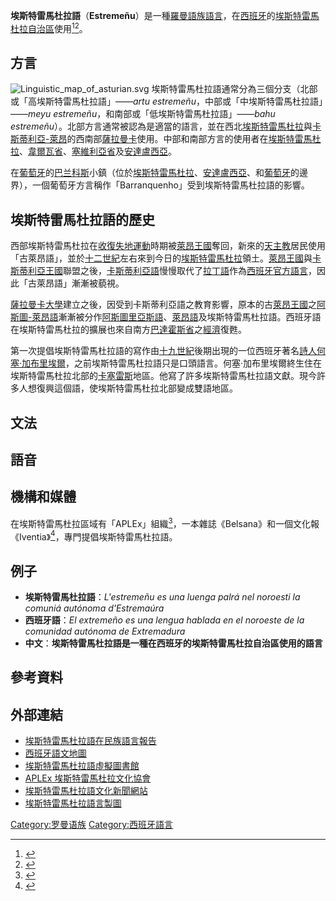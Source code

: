 {{InterWiki|code=ext}}
{{Infobox Language
|name=埃斯特雷馬杜拉語
|nativename=Estremeñu
|states={{flag|Spain}}
|pronunciation={{IPA-all|eʰtːɾeˈmeɲʊ|}}
|region=[[埃斯特雷馬杜拉|埃斯特雷馬杜拉]][[自治區|自治區]]
|speakers=200,000 (總數 500,000)
|familycolor=Indo-European
|fam2=[[意大利語族|意大利語族]]
|fam3=[[羅曼語族|羅曼語族]]
|fam4=[[意大利-西羅曼語支|意大利-西羅曼語支]]
|fam5=[[高盧-伊比利亞語|高盧-伊比利亞語]]
|fam6=[[伊比利亞-羅曼語支|伊比利亞-羅曼語支]]
|fam7=[[西伊比利亞語|西伊比利亞語]]
|fam8=[[阿斯圖里亞斯-萊昂語支|阿斯圖里亞斯-萊昂語支]]
|iso2=roa|iso3=ext
|vitality=危險
}}

'''埃斯特雷馬杜拉語'''（'''Estremeñu'''）是一種[[羅曼語族|羅曼語族]][[語言|語言]]，在[[西班牙|西班牙]]的[[埃斯特雷馬杜拉|埃斯特雷馬杜拉]][[自治區|自治區]]使用<ref>{{Cite web |url=http://www.ethnologue.com/show_language.asp?code=ext |title=Ethnologue |accessdate=2009-06-27 |archive-date=2012-10-03 |archive-url=https://web.archive.org/web/20121003151324/http://www.ethnologue.com/show_language.asp?code=ext |dead-url=no }}</ref><ref>{{Cite web |url=http://www.proel.org/lenguas/extremeno.htm |title=Proel |access-date=2009-06-27 |archive-url=https://web.archive.org/web/20080611061146/http://www.proel.org/lenguas/extremeno.htm |archive-date=2008-06-11 |dead-url=yes }}</ref>。

==方言==
[[File:Linguistic_map_of_asturian.svg|right]]
埃斯特雷馬杜拉語通常分為三個分支（北部或「高埃斯特雷馬杜拉語」——''artu estremeñu''，中部或「中埃斯特雷馬杜拉語」——''meyu estremeñu''，和南部或「低埃斯特雷馬杜拉語」——''bahu estremeñu''）。北部方言通常被認為是適當的語言，並在西北[[埃斯特雷馬杜拉|埃斯特雷馬杜拉]]與[[卡斯蒂利亞-萊昂|卡斯蒂利亞-萊昂]]的西南部[[薩拉曼卡|薩拉曼卡]]使用。中部和南部方言的使用者在[[埃斯特雷馬杜拉|埃斯特雷馬杜拉]]、[[韋爾瓦省|韋爾瓦省]]、[[塞維利亞省|塞維利亞省]]及[[安達盧西亞|安達盧西亞]]。

在[[葡萄牙|葡萄牙]]的[[巴兰科斯|巴兰科斯]]小鎮（位於[[埃斯特雷馬杜拉|埃斯特雷馬杜拉]]、[[安達盧西亞|安達盧西亞]]、和[[葡萄牙|葡萄牙]]的邊界），一個葡萄牙方言稱作「Barranquenho」受到埃斯特雷馬杜拉語的影響。

==埃斯特雷馬杜拉語的歷史==
西部埃斯特雷馬杜拉在[[收復失地運動|收復失地運動]]時期被[[萊昂|萊昂王國]]奪回，新來的[[天主教|天主教]]居民使用「古萊昂語」，並於[[十二世紀|十二世紀]]左右來到今日的[[埃斯特雷馬杜拉|埃斯特雷馬杜拉]]領土。[[萊昂|萊昂王國]]與[[卡斯蒂利亞|卡斯蒂利亞王國]]聯盟之後，[[西班牙語|卡斯蒂利亞語]]慢慢取代了[[拉丁語|拉丁語]]作為[[西班牙|西班牙]][[官方語言|官方語言]]，因此「古萊昂語」漸漸被藐視。

[[薩拉曼卡大學|薩拉曼卡大學]]建立之後，因受到卡斯蒂利亞語之教育影響，原本的古[[萊昂|萊昂王國]]之[[阿斯圖-萊昂語|阿斯圖-萊昂語]]漸漸被分作[[阿斯圖里亞斯語|阿斯圖里亞斯語]]、[[萊昂語|萊昂語]]及埃斯特雷馬杜拉語。西班牙語在埃斯特雷馬杜拉的擴展也來自南方[[巴達霍斯省|巴達霍斯省]]之[[經濟|經濟]]復甦。

第一次提倡埃斯特雷馬杜拉語的寫作由[[十九世紀|十九世紀]]後期出現的一位西班牙著名[[詩人|詩人]][[何塞·加布里埃爾|何塞·加布里埃爾]]，之前埃斯特雷馬杜拉語只是口頭語言。何塞·加布里埃爾終生住在埃斯特雷馬杜拉北部的[[卡塞雷斯|卡塞雷斯]]地區。他寫了許多埃斯特雷馬杜拉語文獻。現今許多人想復興這個語，使埃斯特雷馬杜拉北部變成雙語地區。

==文法==
==語音==
==機構和媒體==
在埃斯特雷馬杜拉區域有「APLEx」組織<ref>{{Cite web |url=http://www.aplexextremadura.com/englishindex.htm |title=Aplex |accessdate=2009-06-27 |archive-date=2017-10-17 |archive-url=https://web.archive.org/web/20171017155403/http://www.aplexextremadura.com/englishindex.htm |dead-url=no }}</ref>，一本雜誌《Belsana》和一個文化報《Iventia》<ref>{{Cite web |url=http://www.iventia.com/ |title=Inventia |accessdate=2009-06-27 |archive-date=2004-08-23 |archive-url=https://web.archive.org/web/20040823231516/http://www.iventia.com/ |dead-url=no }}</ref>，專門提倡埃斯特雷馬杜拉語。

==例子==
* '''埃斯特雷馬杜拉語'''：''L'estremeñu es una luenga palrá nel noroesti la comuniá autónoma d'Estremaúra''
* '''西班牙語'''：''El extremeño es una lengua hablada en el noroeste de la comunidad autónoma de Extremadura''
* '''中文'''：'''埃斯特雷馬杜拉語是一種在西班牙的埃斯特雷馬杜拉自治區使用的語言'''

==參考資料==
{{Reflist}}

==外部連結==
*[http://www.ethnologue.com/show_language.asp?code=ext 埃斯特雷馬杜拉語在民族語言報告] {{Wayback|url=http://www.ethnologue.com/show_language.asp?code=ext |date=20121003151324 }}
*[http://www.proel.org/lenguas.html 西班牙語文地圖] {{Wayback|url=http://www.proel.org/lenguas.html |date=20201114002414 }} {{es}}
*[http://dialectologia.paseovirtual.net/ 埃斯特雷馬杜拉語虛擬圖書館] {{Wayback|url=http://dialectologia.paseovirtual.net/ |date=20191003031354 }}
*[http://www.aplexextremadura.com/englishindex.htm APLEx 埃斯特雷馬杜拉文化協會] {{Wayback|url=http://www.aplexextremadura.com/englishindex.htm |date=20171017155403 }}
*[https://web.archive.org/web/20040823231516/http://www.iventia.com/ 埃斯特雷馬杜拉語文化新聞網站]
*[http://www.geolectos.com/ 埃斯特雷馬杜拉語言製圖] {{Wayback|url=http://www.geolectos.com/ |date=20201022034935 }}

{{羅曼語族}}

[[Category:罗曼语族|Category:罗曼语族]]
[[Category:西班牙語言|Category:西班牙語言]]